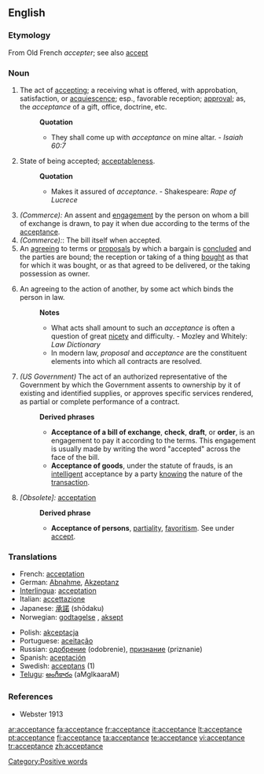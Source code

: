 ==English==

===Etymology===
From Old French ''accepter''; see also [[accept]]

===Noun===
{{en-noun}}

# The act of [[accepting]]; a receiving what is offered, with approbation, satisfaction, or [[acquiescence]]; esp., favorable reception; [[approval]]; as, the ''acceptance'' of a gift, office, doctrine, etc.
#:'''Quotation'''
#:*They shall come up with ''acceptance'' on mine altar. - ''Isaiah 60:7''
# State of being accepted; [[acceptableness]].
#:'''Quotation'''
#:*Makes it assured of ''acceptance''. - Shakespeare: ''Rape of Lucrece''
# ''(Commerce):'' An assent and [[engagement]] by the person on whom a bill of exchange is drawn, to pay it when due according to the terms of the [[acceptance]].
# ''(Commerce):'': The bill itself when accepted.
# An [[agreeing]] to terms or [[proposals]] by which a bargain is [[concluded]] and the parties are bound; the reception or taking of a thing [[bought]] as that for which it was bought, or as that agreed to be delivered, or the taking possession as owner.
# {{law}} An agreeing to the action of another, by some act which binds the person in law.
#:'''Notes'''
#:*What acts shall amount to such an ''acceptance'' is often a question of great [[nicety]] and difficulty. - Mozley and Whitely: ''Law Dictionary''
#:*In modern law, ''proposal'' and ''acceptance'' are the constituent elements into which all contracts are resolved.
# ''(US Government)'' The act of an authorized representative of the Government by which the Government assents to ownership by it of existing and identified supplies, or approves specific services rendered, as partial or complete performance of a contract.
#:'''Derived phrases'''
#:*'''Acceptance of a bill of exchange''', '''check''', '''draft''', or '''order''', is an engagement to pay it according to the terms. This engagement is usually made by writing the word "accepted" across the face of the bill.
#:*'''Acceptance of goods''', under the statute of frauds, is an [[intelligent]] acceptance by a party [[knowing]] the nature of the [[transaction]].
# ''[Obsolete]:'' [[acceptation]]
#:'''Derived phrase'''
#:*'''Acceptance of persons''', [[partiality]], [[favoritism]]. See under [[accept]].

===Translations===
{{rfc-level|Translations at L3+ (AutoFormat would have corrected level of Translations)}}
{{top}}
*French: [[acceptation]] {{f}}
*German: [[Abnahme]], [[Akzeptanz]]
*[[Interlingua]]: [[acceptation]]
*Italian: [[accettazione]]
*Japanese: [[承諾]] (shōdaku)
*Norwegian: [[godtagelse]] {{c}}, [[aksept]] {{c}}
{{mid}}
*Polish: [[akceptacja]]
*Portuguese: [[aceitação]]
*Russian: [[одобрение]] (odobrenie), [[признание]] (priznanie)
*Spanish: [[aceptación]]
*Swedish: [[acceptans]] (1)
*[[Telugu]]: [[అంగీకారం]] (aMgIkaaraM)
{{bottom}}

===References===
*Webster 1913

[[Category:Positive words]]

[[ar:acceptance]]
[[fa:acceptance]]
[[fr:acceptance]]
[[it:acceptance]]
[[lt:acceptance]]
[[pt:acceptance]]
[[fi:acceptance]]
[[ta:acceptance]]
[[te:acceptance]]
[[vi:acceptance]]
[[tr:acceptance]]
[[zh:acceptance]]